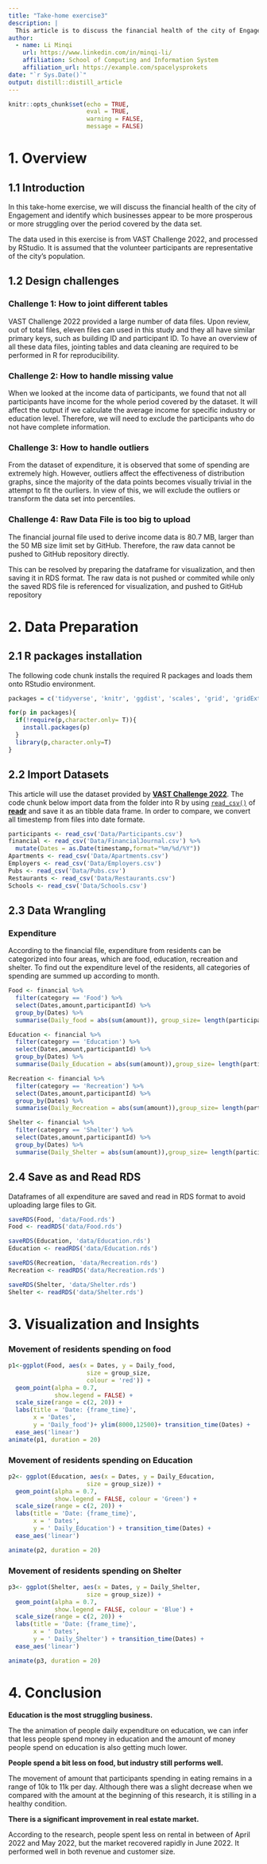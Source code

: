 ```yaml
---
title: "Take-home exercise3"
description: |
  This article is to discuss the financial health of the city of Engagement, Ohio USA (VAST Challenge 2022). 
author:
  - name: Li Minqi 
    url: https://www.linkedin.com/in/minqi-li/
    affiliation: School of Computing and Information System
    affiliation_url: https://example.com/spacelysprokets
date: "`r Sys.Date()`"
output: distill::distill_article
---
```


```r
knitr::opts_chunk$set(echo = TRUE,
                      eval = TRUE,
                      warning = FALSE,
                      message = FALSE)
```

# 1. Overview

## 1.1 Introduction

In this take-home exercise, we will discuss the financial health of the city of Engagement and identify which businesses appear to be more prosperous or more struggling over the period covered by the data set. 

The data used in this exercise is from VAST Challenge 2022, and processed by RStudio. It is assumed that the volunteer participants are representative of the city's population. 

## 1.2 Design challenges

### Challenge 1: How to joint different tables 

VAST Challenge 2022 provided a large number of data files. Upon review, out of total files, eleven files can used in this study and they all have similar primary keys, such as building ID and participant ID. To have an overview of all these data files, jointing tables and data cleaning are required to be performed in R for reproducibility. 

### Challenge 2: How to handle missing value

When we looked at the income data of participants, we found that not all participants have income for the whole period covered by the dataset. It will affect the output if we calculate the average income for specific industry or education level. Therefore, we will need to exclude the participants who do not have complete information. 

### Challenge 3: How to handle outliers

From the dataset of expenditure, it is observed that some of spending are extremely high. However, outliers affect the effectiveness of distribution graphs, since the majority of the data points becomes visually trivial in the attempt to fit the ourliers. In view of this, we will exclude the outliers or transform the data set into percentiles. 

### Challenge 4: Raw Data File is too big to upload

The financial journal file used to derive income data is 80.7 MB, larger than the 50 MB size limit set by GitHub. Therefore, the raw data cannot be pushed to GitHub repository directly.

This can be resolved by preparing the dataframe for visualization, and then saving it in RDS format. The raw data is not pushed or commited while only the saved RDS file is referenced for visualization, and pushed to GitHub repository

# 2. Data Preparation

## 2.1 R packages installation

The following code chunk installs the required R packages and loads them onto RStudio environment.

```r
packages = c('tidyverse', 'knitr', 'ggdist', 'scales', 'grid', 'gridExtra','formattable', 'patchwork', 'shiny','ggridges','gganimate','gifski','RColorBrewer','zoo','plotly','reprex','gifski','png')

for(p in packages){
  if(!require(p,character.only= T)){
    install.packages(p)
  }
  library(p,character.only=T)
}
```

## 2.2 Import Datasets

This article will use the dataset provided by [**VAST Challenge 2022**](https://vast-challenge.github.io/2022/). The code chunk below import data from the folder into R by using [`read_csv()`](https://readr.tidyverse.org/reference/read_delim.html) of [**readr**](https://readr.tidyverse.org/) and save it as an tibble data frame. In order to compare, we convert all timestemp from files into date formate. 

```r
participants <- read_csv('Data/Participants.csv')
financial <- read_csv('Data/FinancialJournal.csv') %>%
  mutate(Dates = as.Date(timestamp,format="%m/%d/%Y")) 
Apartments <- read_csv('Data/Apartments.csv')
Employers <- read_csv('Data/Employers.csv')
Pubs <- read_csv('Data/Pubs.csv')
Restaurants <- read_csv('Data/Restaurants.csv')
Schools <- read_csv('Data/Schools.csv')
```

## 2.3 Data Wrangling

### Expenditure

According to the financial file, expenditure from residents can be categorized into four areas, which are food, education, recreation and shelter. To find out the expenditure level of the residents, all categories of spending are summed up according to month.

```r
Food <- financial %>%
  filter(category == 'Food') %>%
  select(Dates,amount,participantId) %>%
  group_by(Dates) %>%
  summarise(Daily_food = abs(sum(amount)), group_size= length(participantId))

```


```r
Education <- financial %>%
  filter(category == 'Education') %>%
  select(Dates,amount,participantId) %>%
  group_by(Dates) %>%
  summarise(Daily_Education = abs(sum(amount)),group_size= length(participantId))

```


```r
Recreation <- financial %>%
  filter(category == 'Recreation') %>%
  select(Dates,amount,participantId) %>%
  group_by(Dates) %>%
  summarise(Daily_Recreation = abs(sum(amount)),group_size= length(participantId))

```


```r
Shelter <- financial %>%
  filter(category == 'Shelter') %>%
  select(Dates,amount,participantId) %>%
  group_by(Dates) %>%
  summarise(Daily_Shelter = abs(sum(amount)),group_size= length(participantId))

```



## 2.4 Save as and Read RDS

Dataframes of all expenditure are saved and read in RDS format to avoid uploading large files to Git.

```r

saveRDS(Food, 'data/Food.rds')
Food <- readRDS('data/Food.rds')

saveRDS(Education, 'data/Education.rds')
Education <- readRDS('data/Education.rds')

saveRDS(Recreation, 'data/Recreation.rds')
Recreation <- readRDS('data/Recreation.rds')

saveRDS(Shelter, 'data/Shelter.rds')
Shelter <- readRDS('data/Shelter.rds')

```

# 3. Visualization and Insights

### Movement of residents spending on food

```r
p1<-ggplot(Food, aes(x = Dates, y = Daily_food, 
                      size = group_size, 
                      colour = 'red')) +
  geom_point(alpha = 0.7, 
             show.legend = FALSE) +
  scale_size(range = c(2, 20)) +
  labs(title = 'Date: {frame_time}', 
       x = 'Dates', 
       y = 'Daily_food')+ ylim(8000,12500)+ transition_time(Dates) +
  ease_aes('linear') 
animate(p1, duration = 20)
```


### Movement of residents spending on Education
```r
p2<- ggplot(Education, aes(x = Dates, y = Daily_Education, 
                      size = group_size)) +
  geom_point(alpha = 0.7, 
             show.legend = FALSE, colour = 'Green') +
  scale_size(range = c(2, 20)) +
  labs(title = 'Date: {frame_time}', 
       x = ' Dates', 
       y = ' Daily_Education') + transition_time(Dates) +
  ease_aes('linear') 

animate(p2, duration = 20)
```

### Movement of residents spending on Shelter
```r
p3<- ggplot(Shelter, aes(x = Dates, y = Daily_Shelter, 
                      size = group_size)) +
  geom_point(alpha = 0.7, 
             show.legend = FALSE, colour = 'Blue') +
  scale_size(range = c(2, 20)) +
  labs(title = 'Date: {frame_time}', 
       x = ' Dates', 
       y = ' Daily_Shelter') + transition_time(Dates) +
  ease_aes('linear') 

animate(p3, duration = 20)
```



# 4. Conclusion

**Education is the most struggling business.**

The the animation of people daily expenditure on education, we can infer that less people spend money in education and the amount of money people spend on education is also getting much lower.

**People spend a bit less on food, but industry still performs well.**

The movement of amount that participants spending in eating remains in a range of 10k to 11k per day. Although there was a slight decrease when we compared with the amount at the beginning of this research, it is stilling in a healthy condition.

**There is a significant improvement in real estate market.**

According to the research, people spent less on rental in between of April 2022 and May 2022, but the market recovered rapidly in June 2022. It performed well in both revenue and customer size. 